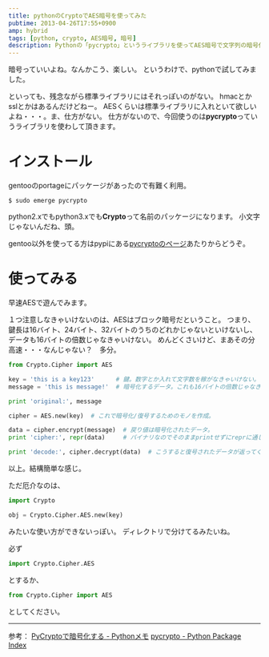 ```yaml
---
title: pythonのCryptoでAES暗号を使ってみた
pubtime: 2013-04-26T17:55+0900
amp: hybrid
tags: [python, crypto, AES暗号, 暗号]
description: Pythonの「pycrypto」というライブラリを使ってAES暗号で文字列の暗号化を試してみました。
---
```


暗号っていいよね。なんかこう、楽しい。
というわけで、pythonで試してみました。

といっても、残念ながら標準ライブラリにはそれっぽいのがない。
hmacとかsslとかはあるんだけどねー。
AESくらいは標準ライブラリに入れといて欲しいよね・・・。ま、仕方がない。
仕方がないので、今回使うのは**pycrypto**っていうライブラリを使わして頂きます。

# インストール
gentooのportageにパッケージがあったので有難く利用。
``` shell
$ sudo emerge pycrypto
```
python2.xでもpython3.xでも**Crypto**って名前のパッケージになります。
小文字じゃないんだね、頭。

gentoo以外を使ってる方はpypiにある[pycryptoのページ](https://pypi.python.org/pypi/pycrypto)あたりからどうぞ。

# 使ってみる
早速AESで遊んでみます。

１つ注意しなきゃいけないのは、AESはブロック暗号だということ。
つまり、鍵長は16バイト、24バイト、32バイトのうちのどれかじゃないといけないし、データも16バイトの倍数じゃなきゃいけない。
めんどくさいけど、まあその分高速・・・なんじゃない？　多分。

``` python
from Crypto.Cipher import AES

key = 'this is a key123'      # 鍵。数字とか入れて文字数を稼がなきゃいけない。
message = 'this is message!'  # 暗号化するデータ。これも16バイトの倍数じゃなきゃいけない。

print 'original:', message

cipher = AES.new(key)  # これで暗号化/復号するためのモノを作成。

data = cipher.encrypt(message)  # 戻り値は暗号化されたデータ。
print 'cipher:', repr(data)     # バイナリなのでそのままprintせずにreprに通してます。

print 'decode:', cipher.decrypt(data)  # こうすると復号されたデータが返ってくる。
```
以上。結構簡単な感じ。

ただ厄介なのは、
``` python
import Crypto

obj = Crypto.Cipher.AES.new(key)
```
みたいな使い方ができないっぽい。
ディレクトリで分けてるみたいね。

必ず
``` python
import Crypto.Cipher.AES
```
とするか、
``` python
from Crypto.Cipher import AES
```
としてください。

---
参考：
[PyCryptoで暗号化する - Pythonメモ](http://yoshi-python.blogspot.jp/2009/10/pycrypto.html)
[pycrypto - Python Package Index](https://pypi.python.org/pypi/pycrypto)
